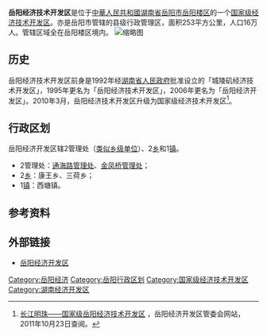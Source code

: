 '''岳阳经济技术开发区'''是位于[[中華人民共和國|中華人民共和國]][[湖南省|湖南省]][[岳阳市|岳阳市]][[岳阳楼区|岳阳楼区]]的一个[[国家级经济技术开发区|国家级经济技术开发区]]。亦是岳阳市管辖的县级行政管理区，面积253平方公里，人口16万人。管辖区域全在岳阳楼区境内。
[[File:Dozers.jpg|缩略图]]

==历史==

岳阳经济技术开发区前身是1992年经[[湖南省人民政府|湖南省人民政府]]批准设立的「城陵矶经济技术开发区」，1995年更名为「岳阳经济技术开发区」，2006年更名为「岳阳经济开发区」。2010年3月，岳阳经济技术开发区升级为国家级经济技术开发区<ref>[http://www.yykfq.gov.cn/quyu.aspx?id=50&nid=12 长江明珠――国家级岳阳经济技术开发区] {{Wayback|url=http://www.yykfq.gov.cn/quyu.aspx?id=50&nid=12 |date=20120423123848 }}，岳阳经济开发区管委会网站，2011年10月23日查阅。</ref>。

==行政区划==
岳阳经济开发区辖2管理处（[[类似乡级单位|类似乡级单位]]）、2[[乡|乡]]和1[[镇|镇]]。
*2管理处：[[经济技术开发区通海路管理处|通海路管理处]]、[[金凤桥管理处|金凤桥管理处]]；
*2[[乡|乡]]：康王乡、三荷乡；
*1[[镇|镇]]：西塘镇。

==参考资料==
{{reflist}}

==外部链接==
*[http://zt.rednet.cn/c/zt/26563/ 岳阳经济开发区] {{Wayback|url=http://zt.rednet.cn/c/zt/26563/ |date=20160304133549 }}

{{国家级经济技术开发区}}

[[Category:岳阳经济|Category:岳阳经济]]
[[Category:岳阳行政区划|Category:岳阳行政区划]]
[[Category:国家级经济技术开发区|Category:国家级经济技术开发区]]
[[Category:湖南经济开发区|Category:湖南经济开发区]]